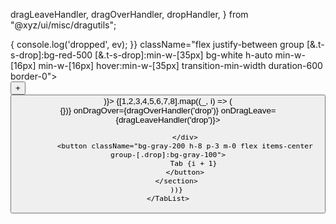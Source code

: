   dragLeaveHandler,
  dragOverHandler,
  dropHandler,
} from "@xyz/ui/misc/dragutils";

<Meta title="Tabs Anatomy" />

<Scrollable x>
    <TabList
        className="flex items-stretch justify-start position-relative h-8 text-nowrap"
        separator={(
            <TabSeparator
                title="Tab Separator"
                onDrop={(ev) => {
                    console.log('dropped', ev);
                }}
                className="flex justify-between group [&.t-s-drop]:bg-red-500 [&.t-s-drop]:min-w-[35px] bg-white h-auto min-w-[16px] min-w-[16px] hover:min-w-[35px] transition-min-width duration-600 border-0">
                <div className="border-gray-200 border-1 border-dotted w-full group-hover:border-gray-300" />
                <button className="bg-gray-200 flex justify-center items-center overflow-hidden min-h-4 h-4 min-w-0 w-0 group-hover:min-w-4 transition-min-width duration-600">
                    +
                </button>
                <button className="bg-gray-200 flex justify-center items-center overflow-hidden min-h-full h-4 w-0 group-[.t-s-drop]:min-w-4 pointer-events-none" />
                <div className="border-gray-200 border-1 border-dotted w-full group-hover:border-gray-300" />
            </TabSeparator>
        )}>
        {[1,2,3,4,5,6,7,8].map((_, i) => (
        <section draggable className="group flex items-center p-0" onDrop={dropHandler('drop', () => {})} onDragOver={dragOverHandler('drop')} onDragLeave={dragLeaveHandler('drop')}>
            <div className="flex items-center justify-center overflow-hidden w-0 min-w-0 group-[.drop]:min-w-[16px] h-full bg-gray-400 transition-min-width duration-400">

            </div>
            <button className="bg-gray-200 h-8 p-3 m-0 flex items-center group-[.drop]:bg-gray-100">
                Tab {i + 1}
            </button>
        </section>
        ))}
    </TabList>

</Scrollable>
